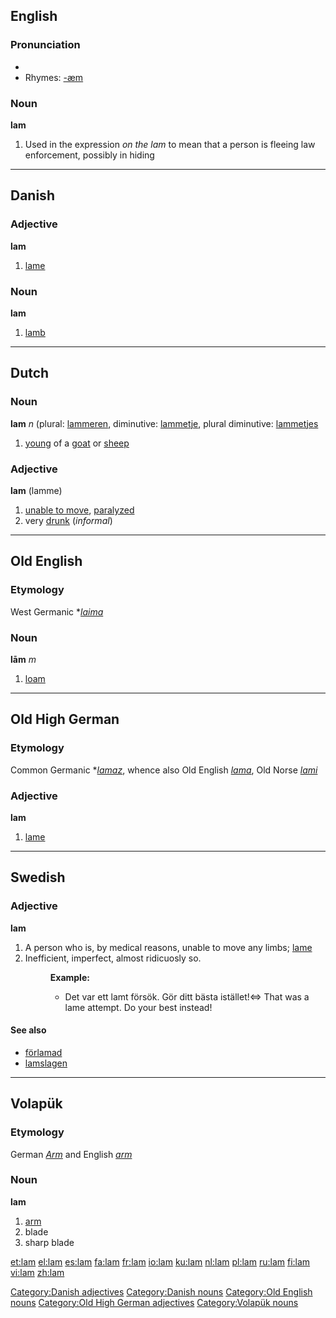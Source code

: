 ==English==

===Pronunciation===
* {{IPA|/læm/}}
* Rhymes: [[Rhymes:English:-æm|-æm]]

===Noun===
'''lam'''
# Used in the expression ''on the lam''  to mean that a person is fleeing law enforcement, possibly in hiding   

----

==Danish==

=== Adjective ===
'''lam'''

#[[lame]]

[[Category:Danish adjectives]]

=== Noun ===
'''lam'''

#[[lamb]]

[[Category:Danish nouns]]

----

==Dutch==

===Noun===
'''lam''' ''n'' (plural: [[lammeren]], diminutive: [[lammetje]], plural diminutive: [[lammetjes]]

# [[young]] of a [[goat]] or [[sheep]]

===Adjective===
'''lam''' (lamme)
# [[unable to move]], [[paralyzed]]
# very [[drunk]] (''informal'')

----

==Old English==
===Etymology===
West Germanic *''[[laima]]''
===Noun===
'''lām''' ''m''

# [[loam]]

[[Category:Old English nouns]]

----

==Old High German==
===Etymology===
Common Germanic *''[[lamaz]]'', whence also Old English ''[[lama]]'', Old Norse ''[[lami]]''
===Adjective===
'''lam'''

# [[lame]]

[[Category:Old High German adjectives]]

----

==Swedish==
===Adjective===
{{sv-adj-reg}}
'''lam'''
#A person who is, by medical reasons, unable to move any limbs; [[lame]]
#Inefficient, imperfect, almost ridicuosly so.
#:'''Example:'''
#:*Det var ett lamt försök. Gör ditt bästa istället!<=> That was a lame attempt. Do your best instead!

====See also====
*[[förlamad]]
*[[lamslagen]]

----

==Volapük==
{{vo-noun|lam}}
===Etymology===
German ''[[Arm]]'' and English ''[[arm]]''
===Noun===
'''lam'''

# [[arm]]
# blade 
# sharp blade

[[Category:Volapük nouns]]

[[et:lam]]
[[el:lam]]
[[es:lam]]
[[fa:lam]]
[[fr:lam]]
[[io:lam]]
[[ku:lam]]
[[nl:lam]]
[[pl:lam]]
[[ru:lam]]
[[fi:lam]]
[[vi:lam]]
[[zh:lam]]